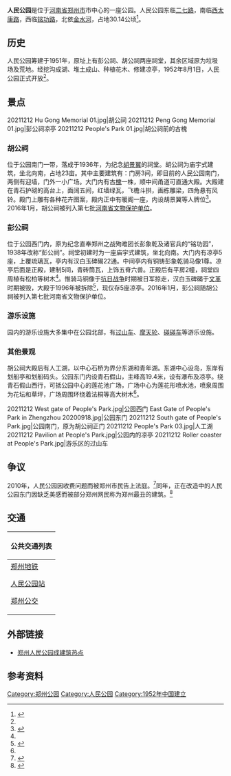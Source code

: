 {{For|其他同名的人民公园|人民公园}}
{{Infobox park
|name          = 人民公园
|image         = 20211212 People's Park 07.jpg
|image_size    = 280
|alt           = 
|image_caption = 莲花池广场
|type          = 城市公园
|location      = 中国[[河南省|河南省]][[郑州市|郑州市]][[铭功路|铭功路]]147号
|coordinates   = {{coord|34.7607232|N|113.6619353|E|display=inline,title}}
|locmapin      = China Zhengzhou
|district_map  =
|map_width     = 
|map_caption   = 在郑州市的位置
|area          = 
|opened        = {{Start date|1952|08|01}}
|operator      = 
|visitation_num = 
|status        = 全年开放
|facilities    =
|parking       =
|transport     = {{郑州地铁路线标志|3|full}}（[[人民公园站_(郑州)|人民公园站]]）<br>[[郑州公交|郑州公交]]
|website       =
}}

'''人民公园'''是位于[[河南省|河南省]][[郑州市|郑州市]]市中心的一座公园。人民公园东临[[二七路_(郑州市)|二七路]]，南临[[太康路|西太康路]]，西临[[铭功路|铭功路]]，北依[[金水河_(郑州)|金水河]]，占地30.14公顷<ref name=sz>{{cite book |author1=郑州地方史志编纂委员会 |title=郑州市志 第3分册 |date=1997-12 |publisher=中州古籍出版社 |location=郑州 |isbn=7-5348-1658-0 |pages=231-232 |accessdate=2022-02-16}}</ref>。

== 历史 ==
人民公园筹建于1951年，原址上有彭公祠、胡公祠两座祠堂，其余区域原为垃圾场及荒地。经挖沟成湖、堆土成山、种植花木、修建凉亭，1952年8月1日，人民公园正式开放<ref name=sz />。

== 景点 ==
{{文物保护单位
| 级别 = 省级
| 省区市 = 河南省
| 图片 = 20211212 Hu Gong Memorial 03.jpg
| 名称 = 胡公祠（含彭公祠）
| 编号 = 7-3
| 分类 = 近现代重要史迹及代表性建筑
| 时代 = 1925年
| 所在 = [[郑州市|郑州市]][[二七区|二七区]]
| 登录 = 2016年
}}
<gallery>
20211212 Hu Gong Memorial 01.jpg|胡公祠
20211212 Peng Gong Memorial 01.jpg|彭公祠凉亭
20211212 People's Park 01.jpg|胡公祠前的古槐
</gallery>
=== 胡公祠 ===
位于公园南门一带，落成于1936年，为纪念[[胡景翼|胡景翼]]的祠堂。胡公祠为庙宇式建筑，坐北向南，占地23亩。其中主要建筑有：门房3间，即目前的人民公园南门，两侧有迎墙，门外一小广场。大门内有古[[槐|槐]]一株，顺中间甬道可直通大殿。大殿建在青石护砌的高台上，面阔五间，红墙绿瓦，飞檐斗拱，画栋雕梁，四角悬有风铃。殿门上雕有各种花卉图案，殿内正中有暖阁一座，内设胡景翼等人牌位<ref name=temples>{{cite book |author1=郑州市建设委员会 |title=郑州市建设志 |date=2005-01 |publisher=中州古籍出版社 |location=郑州 |isbn=7-5348-2394-3 |page=105 |accessdate=2022-02-16}}</ref>。2016年1月，胡公祠被列入第七批[[河南省文物保护单位|河南省文物保护单位]]。

=== 彭公祠 ===
位于公园西门内，原为纪念直奉郑州之战殉难团长彭象乾及诸官兵的“铭功园”，1938年改称“彭公祠”。祠堂初建时为一座庙宇式建筑，坐北向南。大门内有凉亭5座，上覆琉璃瓦，亭内有汉白玉碑碣22通。中间亭内有铜铸彭象乾骑马像1尊。凉亭后面是正殿，建制5间，青砖筒瓦，上饰五脊六兽。正殿后有平房2幢，祠堂四周植有松柏等树木<ref name=temples />。惟骑马铜像于[[抗日战争|抗日战争]]时期被日军掠走，汉白玉碑碣于[[文革|文革]]时期被毁，大殿于1996年被拆除<ref>{{cite news |title=郑州地理·城市记忆——再回访 彭公祠下思彭公 |url=https://4g.dahe.cn/news/20210511836326 |accessdate=2022-02-16 |work=大河报 |date=2021-05-11 |archive-date=2022-02-16 |archive-url=https://web.archive.org/web/20220216115510/https://4g.dahe.cn/news/20210511836326 }}</ref>，现仅存5座凉亭。2016年1月，彭公祠随胡公祠被列入第七批河南省文物保护单位。

=== 游乐设施 ===
园内的游乐设施大多集中在公园北部，有[[过山车|过山车]]、[[摩天轮|摩天轮]]、[[碰碰车|碰碰车]]等游乐设施。

=== 其他景观 ===
胡公祠大殿后有人工湖，以中心石桥为界分东湖和青年湖。东湖中心设岛，东岸有划船亭和划船码头。公园东门内设青石假山，主峰高19.4米，设有瀑布及凉亭。绕青石假山西行，可抵公园中心的莲花池广场，广场中心为莲花形喷水池，喷泉周围为花坛和草坪，广场周围环绕着法桐等高大树木<ref name=sz />。

<gallery>
20211212 West gate of People's Park.jpg|公园西门
East Gate of People's Park in Zhengzhou 20200918.jpg|公园东门
20211212 South gate of People's Park.jpg|公园南门，原为胡公祠正门
20211212 People's Park 03.jpg|人工湖
20211212 Pavilion at People's Park.jpg|公园内的凉亭
20211212 Roller coaster at People's Park.jpg|游乐区的过山车
</gallery>

== 争议 ==
2010年，人民公园因收费问题而被郑州市民告上法庭。<ref>{{cite web|url=http://www.chinanews.com/cul/news/2010/04-23/2244110.shtml|title=别把“人民公园”变成“人民币公园”|publisher=|date=|language=zh-hans|accessdate=2011-09-30|archive-date=2019-09-13|archive-url=https://web.archive.org/web/20190913075818/http://www.chinanews.com/cul/news/2010/04-23/2244110.shtml|dead-url=no}}</ref>同年，正在改造中的人民公园东门因缺乏美感而被部分郑州网民称为郑州最丑的建筑。<ref>{{cite web|url=http://henan.sina.com.cn/news/2010-02-23/075915948.html|title=网友称人民公园东门为郑州最丑建筑 缺乏美感|publisher=|date=|language=zh-hans|accessdate=2011-09-30|archive-date=2010-02-26|archive-url=https://web.archive.org/web/20100226170333/http://henan.sina.com.cn/news/2010-02-23/075915948.html|dead-url=no}}</ref>

== 交通 ==
{| class="mw-collapsible mw-collapsed wikitable" style="margin: 0 auto; width: auto;" 
! 公共交通列表
|-
|
;[[郑州地铁|郑州地铁]]
{{郑州地铁路线标志|3|blink}} [[人民公园站_(郑州)|人民公园站]]
;[[郑州公交|郑州公交]]
{{郑州公交路线简单列表|width=98%|header=人民公园西门|8|78|91|100|302|B20|Y21|游16}}
{{郑州公交路线简单列表|width=98%|header=人民公园东门|6|21|28|34|906|966|Y6}}
{{郑州公交路线简单列表|width=98%|header=太康路民主路|78|100|101|Y21}}
|}

==外部链接==
*[http://henan.sina.com.cn/z/renmingy/ 郑州人民公园成建筑热点]{{Webarchive|url=https://archive.is/20130101200846/http://henan.sina.com.cn/z/renmingy/ |date=2013-01-01 }}

== 参考资料 ==
{{reflist}}

{{中华人民共和国国家重点公园}}
{{郑州旅游资源}}
[[Category:郑州公园|Category:郑州公园]]
[[Category:人民公园|Category:人民公园]]
[[Category:1952年中国建立|Category:1952年中国建立]]